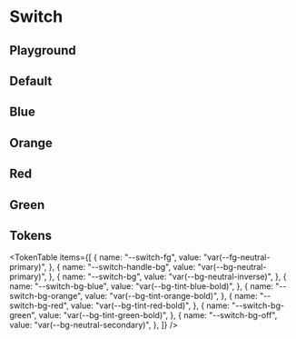 



<Meta title="Switch" of={SwitchStories} />

# Switch

<ThemeSelect />

## Playground

<Canvas of={SwitchStories.Default} />
<Controls />

## Default

<Canvas of={SwitchStories.Color_Default} />

## Blue

<Canvas of={SwitchStories.Color_Blue} />

## Orange

<Canvas of={SwitchStories.Color_Orange} />

## Red

<Canvas of={SwitchStories.Color_Red} />

## Green

<Canvas of={SwitchStories.Color_Green} />

## Tokens

<TokenTable
  items={[
    {
      name: "--switch-fg",
      value: "var(--fg-neutral-primary)",
    },
    {
      name: "--switch-handle-bg",
      value: "var(--bg-neutral-primary)",
    },
    {
      name: "--switch-bg",
      value: "var(--bg-neutral-inverse)",
    },
    {
      name: "--switch-bg-blue",
      value: "var(--bg-tint-blue-bold)",
    },
    {
      name: "--switch-bg-orange",
      value: "var(--bg-tint-orange-bold)",
    },
    {
      name: "--switch-bg-red",
      value: "var(--bg-tint-red-bold)",
    },
    {
      name: "--switch-bg-green",
      value: "var(--bg-tint-green-bold)",
    },
    {
      name: "--switch-bg-off",
      value: "var(--bg-neutral-secondary)",
    },
  ]}
/>

<Toaster position="bottom-right" />
